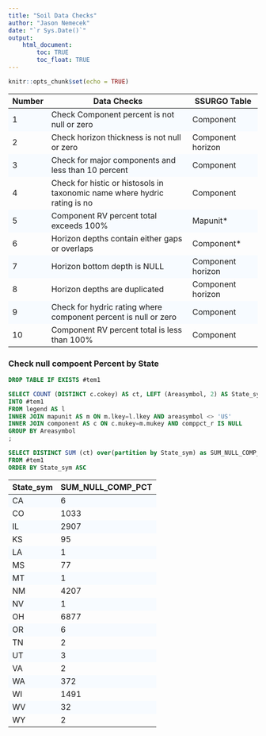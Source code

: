 ---
title: "Soil Data Checks"
author: "Jason Nemecek"
date: "`r Sys.Date()`"
output: 
    html_document:
        toc: TRUE
        toc_float: TRUE
---

```{r setup, include=FALSE}
knitr::opts_chunk$set(echo = TRUE)

```



<style>
   tbody tr:nth-child(odd){
    background-color: #F7FBFF;
  }
</style>

Number|Data Checks|SSURGO Table
---|--------------------------------------|-----------------
1|Check Component percent is not null or zero|Component
2|Check horizon thickness is not null or zero|Component horizon
3|Check for major components and less than 10 percent|Component
4|Check for histic or histosols in taxonomic name where hydric rating is no|Component
5|Component RV percent total exceeds 100%|Mapunit*
6|Horizon depths contain either gaps or overlaps|Component*
7|Horizon bottom depth is NULL|Component horizon
8|Horizon depths are duplicated|Component horizon
9|Check for hydric rating where component percent is null or zero|Component
10|Component RV percent total is less than 100%|Component



### Check null compoent Percent by State

```{SQL}
DROP TABLE IF EXISTS #tem1

SELECT COUNT (DISTINCT c.cokey) AS ct, LEFT (Areasymbol, 2) AS State_sym
INTO #tem1
FROM legend AS l
INNER JOIN mapunit AS m ON m.lkey=l.lkey AND areasymbol <> 'US'
INNER JOIN component AS c ON c.mukey=m.mukey AND comppct_r IS NULL
GROUP BY Areasymbol
;

SELECT DISTINCT SUM (ct) over(partition by State_sym) as SUM_NULL_COMP_PCT, State_sym
FROM #tem1
ORDER BY State_sym ASC

```

State_sym|SUM_NULL_COMP_PCT
----|----
CA|6
CO|1033
IL|2907
KS|95
LA|1
MS|77
MT|1
NM|4207
NV|1
OH|6877
OR|6
TN|2
UT|3
VA|2
WA|372
WI|1491
WV|32
WY|2

